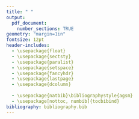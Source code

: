 ```yaml
---
title: " "
output:
  pdf_document:
    number_sections: TRUE
geometry: "margin=1in"
fontsize: 12pt
header-includes:
  - \usepackage{float}
  - \usepackage{sectsty}
  - \usepackage{paralist}
  - \usepackage{setspace}
  - \usepackage{fancyhdr}
  - \usepackage{lastpage}
  - \usepackage{dcolumn}
  
  - \usepackage{natbib}\bibliographystyle{agsm}
  - \usepackage[nottoc, numbib]{tocbibind}
bibliography: bibliography.bib
---
```


\bibliographystyle{plain}
\bibliography{bibliography}


